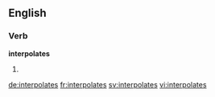 ==English==

===Verb===
'''interpolates'''

# {{en-third-person singular of|interpolate}}

[[de:interpolates]]
[[fr:interpolates]]
[[sv:interpolates]]
[[vi:interpolates]]